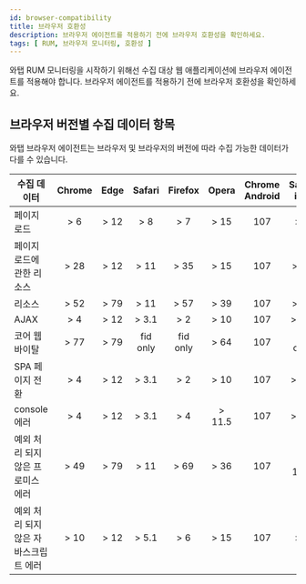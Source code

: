```yaml
---
id: browser-compatibility
title: 브라우저 호환성
description: 브라우저 에이전트를 적용하기 전에 브라우저 호환성을 확인하세요.
tags: [ RUM, 브라우저 모니터링, 호환성 ]
---
```


와탭 RUM 모니터링을 시작하기 위해선 수집 대상 웹 애플리케이션에 브라우저 에이전트를 적용해야 합니다. 브라우저 에이전트를 적용하기 전에 브라우저 호환성을 확인하세요.

## 브라우저 버전별 수집 데이터 항목

와탭 브라우저 에이전트는 브라우저 및 브라우저의 버전에 따라 수집 가능한 데이터가 다를 수 있습니다.

<div class='rum-compatibility'>

| 수집 데이터                           | Chrome | Edge  |  Safari  | Firefox  |  Opera  | Chrome Android | Safari iOS | Samsung Internet |
| ------------------------------------- | :----: | :---: | :------: | :------: | :-----: | :------------: | :--------: | :--------------: |
| 페이지 로드                           |  \> 6  | \> 12 |   \> 8   |   \> 7   |  \> 15  |      107       |    \> 9    |       \> 4       |
| 페이지 로드에 관한 리소스             | \> 28  | \> 12 |  \> 11   |  \> 35   |  \> 15  |      107       |   \> 11    |       \> 4       |
| 리소스                                | \> 52  | \> 79 |  \> 11   |  \> 57   |  \> 39  |      107       |   \> 11    |      \> 6.2      |
| AJAX                                  |  \> 4  | \> 12 |  \> 3.1  |   \> 2   |  \> 10  |      107       |   \> 3.2   |       \> 4       |
| 코어 웹 바이탈                        | \> 77  | \> 79 | fid only | fid only |  \> 64  |      107       |  fid only  |      \> 12       |
| SPA 페이지 전환                       |  \> 4  | \> 12 |  \> 3.1  |   \> 2   |  \> 10  |      107       |   \> 3.2   |       \> 4       |
| console 에러                          |  \> 4  | \> 12 |  \> 3.1  |   \> 4   | \> 11.5 |      107       |   \> 3.2   |       \> 4       |
| 예외 처리 되지 않은 프로미스 에러     | \> 49  | \> 79 |  \> 11   |  \> 69   |  \> 36  |      107       |  \> 11.3   |       \> 5       |
| 예외 처리 되지 않은 자바스크립트 에러 | \> 10  | \> 12 |  \> 5.1  |   \> 6   |  \> 15  |      107       |    \> 5    |       \> 4       |

</div>